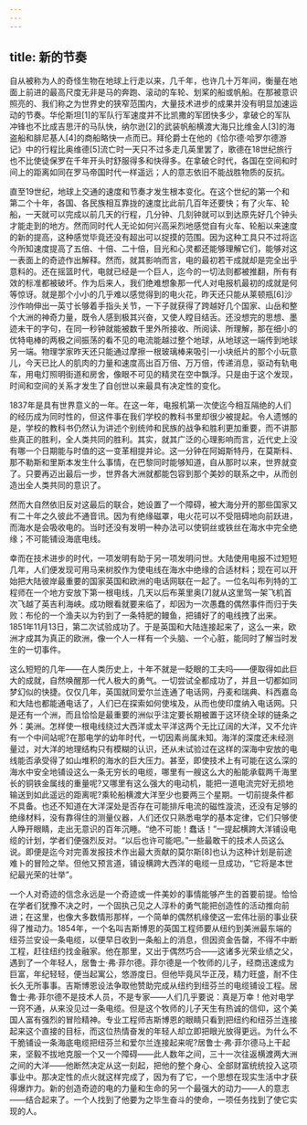 ```yaml
---
---
---
```

title: 新的节奏
---




自从被称为人的奇怪生物在地球上行走以来，几千年，也许几十万年间，衡量在地面上前进的最高尺度无非是马的奔跑、滚动的车轮、划桨的船或帆船。在那被意识照亮的、我们称之为世界史的狭窄范围内，大量技术进步的成果并没有明显加速运动的节奏。华伦斯坦[1]的军队行军速度并不比凯撒的军团快多少，拿破仑的军队冲锋也不比成吉思汗的马队快，纳尔逊[2]的武装帆船横渡大海只比维金人[3]的海盗船和腓尼基人[4]的商船略快一点而已。拜伦爵士在他的《恰尔德·哈罗尔德游记》中的行程比奥维德[5]流亡时一天只不过多走几英里罢了，歌德在18世纪旅行也不比使徒保罗在千年开头时舒服得多和快得多。在拿破仑时代，各国在空间和时间上的距离如同在罗马帝国时代一样遥远；人的意志依旧不能战胜物质的反抗。

直至19世纪，地球上交通的速度和节奏才发生根本变化。在这个世纪的第一个和第二个十年，各国、各民族相互靠拢的速度比此前几百年还要快；有了火车、轮船，一天就可以完成以前几天的行程，几分钟、几刻钟就可以到达原先好几个钟头才能走到的地方。然而同时代人无论如何兴高采烈地感觉自有火车、轮船以来速度的新的提高，这种感觉毕竟还没有超出可以捉摸的范围。因为这种工具只不过将迄今所知速度提高了五倍、十倍、二十倍，目光和心灵都还能够理解它们，能够对这一表面上的奇迹作出解释。然而，就其影响而言，电的最初若干成就却是完全出乎意料的。还在摇篮时代，电就已经是一个巨人，迄今的一切法则都被推翻，所有有效的标准都被破坏。作为后来人，我们绝难想象那一代人对电报机最初的成就是何等惊讶。就是那个小小的几乎难以感觉得到的电火花，昨天还只能从莱顿瓶[6]沙沙作响伸出一英寸长够着手指头关节，一下子就获得了跨越好几个国家、山岳和整个大洲的神奇力量，既令人感到极其兴奋，又使人瞠目结舌。还没想完的思想、墨迹未干的字句，在同一秒钟就能被数千里外所接收、所阅读、所理解，那在细小的优特电棒的两极之间振荡的看不见的电流能越过整个地球，从地球这一端传到地球另一端。物理学家昨天还只能通过摩擦一根玻璃棒来吸引一小块纸片的那个小玩意儿，今天已比人的肌肉的力量和速度高出百万倍、万万倍，传递消息，驱动有轨电车，用电灯照明街道和房舍，像眼不可见的精灵在空中飘浮。只是由于这个发现，时间和空间的关系才发生了自创世以来最具有决定性的变化。

1837年是具有世界意义的一年。在这一年，电报机第一次使迄今相互隔绝的人们的经历成为同时性的，但这件事在我们学校的教科书里却很少被提起。令人遗憾的是，学校的教科书仍然认为讲述个别统帅和民族的战争和胜利更加重要，而不讲那些真正的胜利，全人类共同的胜利。其实，就其广泛的心理影响而言，近代史上没有哪一个日期能与时值的这一变革相提并论。这一分钟在阿姆斯特丹，在莫斯科、那不勒斯和里斯本发生什么事情，在巴黎同时能够知道，自从那时以来，世界就变了。只要再迈出最后一步，世界各大洲就都能包容到那个美妙的联系之中，从而创造出全人类共同的意识了。

然而大自然依旧反对这最后的联合，她设置了一个障碍，被大海分开的那些国家又有二十年之久彼此不通音讯。因为有绝缘磁罩，电火花可以不受阻碍地向前跃进，而海水是会吸收电的。当时还没有发明一种办法可以使铜丝或铁丝在海水中完全绝缘；不可能铺设海底电线。

幸而在技术进步的时代，一项发明有助于另一项发明问世。大陆使用电报不过短短几年，人们便发现可用马来树胶作为使电线在海水中绝缘的合适材料；现在可以开始把大陆彼岸最重要的国家英国和欧洲的电话网联在一起了。一位名叫布列特的工程师在一个地方安放下第一根电线，几天以后布莱里奥[7]就从这里驾一架飞机首次飞越了英吉利海峡。成功眼看就要来临了，却因为一次愚蠢的偶然事件而归于失败：布伦的一个渔夫以为钓到了一条特肥的鳗鱼，把铺好了的电线拽了出来。1851年11月13日，第二次试验成功了。于是英国和大陆连接起来了，这么一来，欧洲才成其为真正的欧洲，像一个人一样有一个头脑、一个心脏，能同时了解当时发生的一切事件。

这么短短的几年——在人类历史上，十年不就是一眨眼的工夫吗——便取得如此巨大的成就，自然唤醒那一代人极大的勇气。一切尝试全都成功了，并且一切都如同梦幻似的快捷。仅仅几年，英国就同爱尔兰连通了电话网，丹麦和瑞典、科西嘉岛和大陆也都能通电话了，人们已在探索如何使埃及，从而也使印度纳入电话网。只是还有一个洲，而且恰恰是最重要的洲似乎注定要长期被置于这环绕全球的链条之外：美洲。怎样使一根电线绕过大西洋或太平洋这两个无比辽阔的大洋，又不允许有一个中间站呢?在那电学的幼年时代，一切因素尚属未知。海洋的深度还未经测量过，对大洋的地理结构只有模糊的认识，还从未试验过在这样的深海中安放的电线能否承受得了如山堆积的海水的巨大压力。甚至，即使技术上有可能在这么深的海水中安全地铺设这么一条无穷长的电缆，哪里有一艘这么大的船能承载两千海里长的铜铁金属线的重量呢?又哪里有这么强大的电动机，能把一道电流完好无损地输送到如此遥远的距离呢?乘轮船横渡大洋至少也要两三个星期。一切前提条件都不具备。也还不知道在大洋深处是否存在可能排斥电流的磁性漩流，还没有足够的绝缘材料，没有靠得住的测量仪器，人们还仅只熟悉电学的基本定律，它们只够使人睁开眼睛，走出无意识的百年沉睡。“绝不可能！蠢话！”一提起横跨大洋铺设电缆的计划，学者们便强烈反对。“以后也许可能吧。”一些最敢干的技术人员这么说。即便是迄今对完善发报技术作出最大贡献的莫尔斯[8]也认为这种计划是前途难卜的冒险之举。但他又预言道，铺设横跨大西洋的电缆一旦成功，“它将是本世纪最光荣的壮举”。

一个人对奇迹的信念永远是一个奇迹或一件美妙的事情能够产生的首要前提。恰恰在学者们犹豫不决之时，一个固执己见之人淳朴的勇气能把创造性的活动推向前进；在这里，也像大多数情形那样，一个简单的偶然机缘使这一宏伟壮丽的事业获得了推动力。1854年，一个名叫吉斯博恩的英国工程师要从纽约到美洲最东端的纽芬兰安设一条电缆，以便早日收到一条船上的消息，但因资金告罄，不得不中断工程，赶往纽约找金融家。他在那里，又出于偶然巧合——这诸多光荣业绩之父，遇到了一个年轻人，居鲁士·弗·菲尔德。菲尔德是一个牧师的儿子，经商迅速成为巨富，年纪轻轻，便当起寓公，悠游度日。但他毕竟风华正茂，精力旺盛，耐不住长久无所事事。吉斯博恩设法争取他赞助完成从纽约到纽芬兰的电缆铺设工程。居鲁士·弗·菲尔德不是技术人员，不是专家——人们几乎要说：真是万幸！他对电学一窍不通，从来没见过一条电缆。但是这个牧师的儿子天生有热诚的信仰，这个美国人富有强烈的冒险精神。专业工程师吉斯博恩的眼睛只看到把纽约和纽芬兰连接起来这个直接的目标，而这位热情奋发的年轻人却立即把眼光放得更远。为什么不干脆铺设一条海底电缆把纽芬兰和爱尔兰连接起来呢?居鲁士·弗·菲尔德马上干起来，坚毅不拔地克服一个又一个障碍——此人数年之间，三十一次往返横渡两大洲之间的大洋——他断然决定从这一刻起，把他的整个身心、全部财富统统投入这项事业中。那决定性的点火就这样完成了，因为有了它，一个思想在现实生活中才获得爆炸力。新的创造奇迹的电的力量和生命的另一个最强大的动力——人的意志——结合起来了。一个人找到了他要为之毕生奋斗的使命，一项任务找到了使它实现的人。